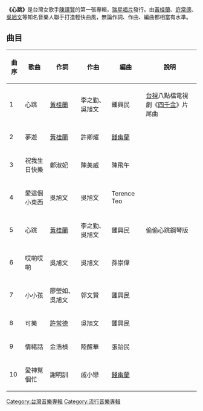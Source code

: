 {{Infobox album <!-- See Wikipedia:WikiProject_Albums -->
| name       = 心跳
| type       = studio
| artist     = [[陳譯賢|陳譯賢]]
| cover      = 
<!-- 未知參數 | background = brown -->
| released   = 1997年8月發行
| recorded   = 
| genre      = 華語流行音樂
| length     = 
| label      = 瑞星唱片
| producer   = 
| prev_title = 
| prev_year  = 
| next_title = [[觸電_(專輯)|觸電]]
| next_year  = 1998
}}
'''《心跳》'''是台灣女歌手[[陳譯賢|陳譯賢]]的第一張專輯，[[瑞星唱片|瑞星唱片]]發行。由[[黃桂蘭|黃桂蘭]]、[[許常德|許常德]]、[[吳旭文|吳旭文]]等知名音樂人聯手打造輕快曲風，無論作詞、作曲、編曲都相當有水準。

==曲目==

{| class="wikitable" cellpadding="0" cellspacing="0"
|-
!曲序
!歌曲
!作詞
!作曲
!編曲
!說明
|-
|1
|心跳
|[[黃桂蘭|黃桂蘭]]
|李之勤、吳旭文
|鍾興民
|[[台視|台視]]八點檔電視劇《[[四千金_(電視劇)|四千金]]》片尾曲
|-
|2
|夢遊
|[[黃桂蘭|黃桂蘭]]
|許卿燿
|[[錢幽蘭|錢幽蘭]]
|
|-
|3
|祝我生日快樂
|鄭淑妃
|陳美威
|陳飛午
|
|-
|4
|愛這個小東西
|吳旭文
|吳旭文
|Terence Teo
|
|-
|5
|心跳
|[[黃桂蘭|黃桂蘭]]
|李之勤、吳旭文
|鍾興民
|偷偷心跳鋼琴版
|-
|6
|哎喲哎喲
|吳旭文
|吳旭文
|孫崇偉
|
|-
|7
|小小孩
|廖瑩如、吳旭文
|郭文賢
|鍾興民     
|
|-
|8
|可樂
|[[許常德|許常德]]
|吳旭文
|鍾興民
|
|-
|9
|情緒話
|金浩楨
|陸醒華
|張詒民
|
|-
|10
|愛神幫個忙
|謝明訓
|戚小戀
|[[錢幽蘭|錢幽蘭]]
|
|}

[[Category:台灣音樂專輯|Category:台灣音樂專輯]]
[[Category:流行音樂專輯|Category:流行音樂專輯]]